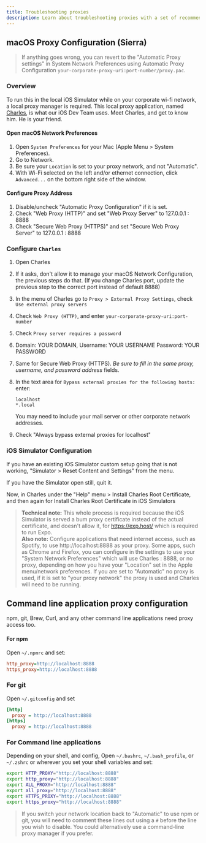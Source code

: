 ```yaml
---
title: Troubleshooting proxies
description: Learn about troubleshooting proxies with a set of recommended tools.
---
```


## macOS Proxy Configuration (Sierra)

> If anything goes wrong, you can revert to the "Automatic Proxy settings" in System Network Preferences using Automatic Proxy Configuration `your-corporate-proxy-uri:port-number/proxy.pac`.

### Overview

To run this in the local iOS Simulator while on your corporate wi-fi network, a local proxy manager is required. This local proxy application, named [Charles](http://charlesproxy.com), is what our iOS Dev Team uses. Meet Charles, and get to know him. He is your friend.

#### Open macOS Network Preferences

1. Open `System Preferences` for your Mac (Apple Menu > System Preferences).
2. Go to Network.
3. Be sure your `Location` is set to your proxy network, and not "Automatic".
4. With Wi-Fi selected on the left and/or ethernet connection, click `Advanced...` on the bottom right side of the window.

#### Configure Proxy Address

1. Disable/uncheck "Automatic Proxy Configuration" if it is set.
2. Check "Web Proxy (HTTP)" and set "Web Proxy Server" to 127.0.0.1 : 8888
3. Check "Secure Web Proxy (HTTPS)" and set "Secure Web Proxy Server" to 127.0.0.1 : 8888

### Configure `Charles`

1. Open Charles
2. If it asks, don't allow it to manage your macOS Network Configuration, the previous steps do that. (If you change Charles port, update the previous step to the correct port instead of default 8888)
3. In the menu of Charles go to `Proxy > External Proxy Settings`, check `Use external proxy servers`
4. Check `Web Proxy (HTTP)`, and enter `your-corporate-proxy-uri:port-number`
5. Check `Proxy server requires a password`
6. Domain: YOUR DOMAIN,
   Username: YOUR USERNAME
   Password: YOUR PASSWORD
7. Same for Secure Web Proxy (HTTPS). _Be sure to fill in the same proxy, username, and password address_ fields.
8. In the text area for `Bypass external proxies for the following hosts:` enter:

   ```
   localhost
   *.local
   ```

   You may need to include your mail server or other corporate network addresses.

9. Check "Always bypass external proxies for localhost"

### iOS Simulator Configuration

If you have an existing iOS Simulator custom setup going that is not working, "Simulator > Reset Content and Settings" from the menu.

If you have the Simulator open still, quit it.

Now, in Charles under the "Help" menu > Install Charles Root Certificate, and then again for Install Charles Root Certificate in iOS Simulators

> **Technical note:** This whole process is required because the iOS Simulator is served a bum proxy certificate instead of the actual certificate, and doesn't allow it, for https://exp.host/ which is required to run Expo. <br /> **Also note:** Configure applications that need internet access, such as Spotify, to use http://localhost:8888 as your proxy. Some apps, such as Chrome and Firefox, you can configure in the settings to use your "System Network Preferences" which will use Charles : 8888, or no proxy, depending on how you have your "Location" set in the Apple menu/network preferences. If you are set to "Automatic" no proxy is used, if it is set to "your proxy network" the proxy is used and Charles will need to be running.

## Command line application proxy configuration

npm, git, Brew, Curl, and any other command line applications need proxy access too.

#### For npm

Open `~/.npmrc` and set:

```ini
http_proxy=http://localhost:8888
https_proxy=http://localhost:8888
```

### For git

Open `~/.gitconfig` and set

```ini
[http]
  proxy = http://localhost:8888
[https]
  proxy = http://localhost:8888
```

### For Command line applications

Depending on your shell, and config, Open `~/.bashrc`, `~/.bash_profile`, or `~/.zshrc` or wherever you set your shell variables and set:

```bash
export HTTP_PROXY="http://localhost:8888"
export http_proxy="http://localhost:8888"
export ALL_PROXY="http://localhost:8888"
export all_proxy="http://localhost:8888"
export HTTPS_PROXY="http://localhost:8888"
export https_proxy="http://localhost:8888"
```

> If you switch your network location back to "Automatic" to use npm or git, you will need to comment these lines out using a `#` before the line you wish to disable. You could alternatively use a command-line proxy manager if you prefer.
